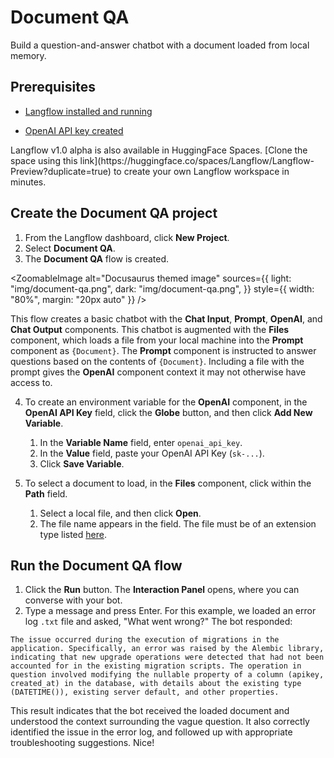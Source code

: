 
# Document QA

Build a question-and-answer chatbot with a document loaded from local memory.

## Prerequisites

- [Langflow installed and running](../getting-started/install-langflow.mdx)

- [OpenAI API key created](https://platform.openai.com)

<Admonition type="info">
  Langflow v1.0 alpha is also available in HuggingFace Spaces. [Clone the space
  using this
  link](https://huggingface.co/spaces/Langflow/Langflow-Preview?duplicate=true)
  to create your own Langflow workspace in minutes.
</Admonition>

## Create the Document QA project

1. From the Langflow dashboard, click **New Project**.
2. Select **Document QA**.
3. The **Document QA** flow is created.

<ZoomableImage
  alt="Docusaurus themed image"
  sources={{
    light: "img/document-qa.png",
    dark: "img/document-qa.png",
  }}
  style={{ width: "80%", margin: "20px auto" }}
/>

This flow creates a basic chatbot with the **Chat Input**, **Prompt**, **OpenAI**, and **Chat Output** components.
This chatbot is augmented with the **Files** component, which loads a file from your local machine into the **Prompt** component as `{Document}`.
The **Prompt** component is instructed to answer questions based on the contents of `{Document}`.
Including a file with the prompt gives the **OpenAI** component context it may not otherwise have access to.

4. To create an environment variable for the **OpenAI** component, in the **OpenAI API Key** field, click the **Globe** button, and then click **Add New Variable**.

   1. In the **Variable Name** field, enter `openai_api_key`.
   2. In the **Value** field, paste your OpenAI API Key (`sk-...`).
   3. Click **Save Variable**.

5. To select a document to load, in the **Files** component, click within the **Path** field.
   1. Select a local file, and then click **Open**.
   2. The file name appears in the field.
      <Admonition type="tip">
        The file must be of an extension type listed
        [here](https://github.com/langflow-ai/langflow/blob/dev/src/backend/base/langflow/base/data/utils.py#L13).
      </Admonition>

## Run the Document QA flow

1. Click the **Run** button.
   The **Interaction Panel** opens, where you can converse with your bot.
2. Type a message and press Enter.
   For this example, we loaded an error log `.txt` file and asked, "What went wrong?"
   The bot responded:

```
The issue occurred during the execution of migrations in the application. Specifically, an error was raised by the Alembic library, indicating that new upgrade operations were detected that had not been accounted for in the existing migration scripts. The operation in question involved modifying the nullable property of a column (apikey, created_at) in the database, with details about the existing type (DATETIME()), existing server default, and other properties.
```

This result indicates that the bot received the loaded document and understood the context surrounding the vague question. It also correctly identified the issue in the error log, and followed up with appropriate troubleshooting suggestions. Nice!
